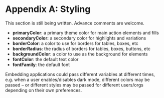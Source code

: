 # Appendix A: Styling

<Frame emoji="🚧">

This section is still being written.
Advance comments are welcome.

</Frame>

- **primaryColor**: a primary theme color for main action elements and fills
- **secondaryColor:** a secondary color for highlights and variations
- **borderColor**: a color to use for borders for tables, boxes, etc
- **borderRadius**: the radius of borders for tables, boxes, buttons, etc
- **backgroundColor**: a color to use as the background for elements
- **fontColor**: the default text color
- **fontFamily**: the default font

Embedding applications could pass different variables at different times, e.g. when a user enables/disables dark mode, different colors may be passed – or different styles may be passed for different users/orgs depending on their own preferences.
